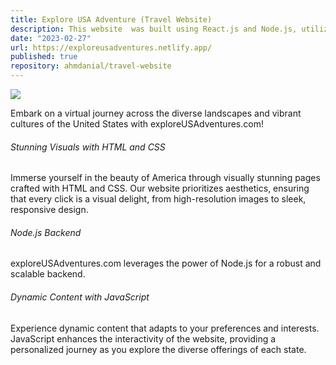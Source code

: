 ```yaml
---
title: Explore USA Adventure (Travel Website)
description: This website  was built using React.js and Node.js, utilizing the Express framework for server-side
date: "2023-02-27"
url: https://exploreusadventures.netlify.app/
published: true
repository: ahmdanial/travel-website
---
```


[![](https://i.ibb.co/LRyrddY/Screenshot-2024-01-29-211409.png)](https://exploreusadventures.netlify.app/) 

Embark on a virtual journey across the diverse landscapes and vibrant cultures of the United States with exploreUSAdventures.com!

###### Stunning Visuals with HTML and CSS 
Immerse yourself in the beauty of America through visually stunning pages crafted with HTML and CSS. 
Our website prioritizes aesthetics, ensuring that every click is a visual delight, from high-resolution images to sleek, responsive design.

###### Node.js Backend 
exploreUSAdventures.com leverages the power of Node.js for a robust and scalable backend.

###### Dynamic Content with JavaScript 
Experience dynamic content that adapts to your preferences and interests. 
JavaScript enhances the interactivity of the website, providing a personalized journey as you explore the diverse offerings of each state.